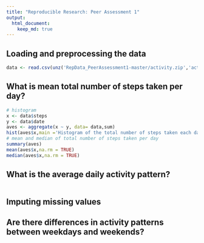 ```yaml
---
title: "Reproducible Research: Peer Assessment 1"
output: 
  html_document:
    keep_md: true
---
```



## Loading and preprocessing the data
```r
data <- read.csv(unz('RepData_PeerAssessment1-master/activity.zip','activity.csv'))
```
## What is mean total number of steps taken per day?
```r
# histogram
x <- data$steps
y <- data$date 
aves <- aggregate(x ~ y, data= data,sum)
hist(aves$x,main ='Histogram of the total number of steps taken each day',xlab ='total number of steps ')
# mean and median of total number of steps taken per day
summary(aves)
mean(aves$x,na.rm = TRUE)
median(aves$x,na.rm = TRUE)
```
## What is the average daily activity pattern?
```r

```



## Imputing missing values



## Are there differences in activity patterns between weekdays and weekends?
